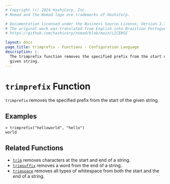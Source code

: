 ```yaml
---
# Copyright (c) 2024 HashiCorp, Inc.
# Nomad and the Nomad logo are trademarks of HashiCorp.

# Documentation licensed under the Business Source License, Version 1.1.
# The original work was translated from English into Brazilian Portuguese.
# https://github.com/hashicorp/nomad/blob/main/LICENSE

layout: docs
page_title: trimprefix - Functions - Configuration Language
description: |-
  The trimprefix function removes the specified prefix from the start of a
  given string.
---
```


# `trimprefix` Function

`trimprefix` removes the specified prefix from the start of the given string.

## Examples

```shell-session
> trimprefix("helloworld", "hello")
world
```

## Related Functions

- [`trim`](/nomad/docs/reference/hcl2/functions/string/trim) removes characters at the start and end of a string.
- [`trimsuffix`](/nomad/docs/reference/hcl2/functions/string/trimsuffix) removes a word from the end of a string.
- [`trimspace`](/nomad/docs/reference/hcl2/functions/string/trimspace) removes all types of whitespace from
  both the start and the end of a string.
